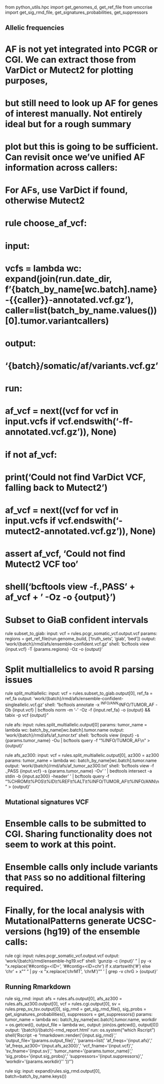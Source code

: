 from python_utils.hpc import get_genomes_d, get_ref_file
from umccrise import get_sig_rmd_file, get_signatures_probabilities, get_suppressors


## Allelic frequencies
# AF is not yet integrated into PCGR or CGI. We can extract those from VarDict or Mutect2 for plotting purposes,
# but still need to look up AF for genes of interest manually. Not entirely ideal but for a rough summary
# plot but this is going to be sufficient. Can revisit once we've unified AF information across callers:

# For AFs, use VarDict if found, otherwise Mutect2
# rule choose_af_vcf:
#     input:
#         vcfs = lambda wc: expand(join(run.date_dir, f'{batch_by_name[wc.batch].name}-{{caller}}-annotated.vcf.gz'), caller=list(batch_by_name.values())[0].tumor.variantcallers)
#     output:
#         '{batch}/somatic/af/variants.vcf.gz'
#     run:
#         af_vcf = next((vcf for vcf in input.vcfs if vcf.endswith('-ff-annotated.vcf.gz')), None)
#         if not af_vcf:
#             print('Could not find VarDict VCF, falling back to Mutect2')
#             af_vcf = next((vcf for vcf in input.vcfs if vcf.endswith('-mutect2-annotated.vcf.gz')), None)
#             assert af_vcf, 'Could not find Mutect2 VCF too'
#         shell('bcftools view -f.,PASS ' + af_vcf + ' -Oz -o {output}')

# Subset to GiaB confident intervals
rule subset_to_giab:
    input:
        vcf = rules.pcgr_somatic_vcf.output.vcf
    params:
        regions = get_ref_file(run.genome_build, ['truth_sets', 'giab', 'bed'])
    output:
        'work/{batch}/rmd/afs/ensemble-confident.vcf.gz'
    shell:
        'bcftools view {input.vcf} -T {params.regions} -Oz -o {output}'

# Split multiallelics to avoid R parsing issues
rule split_multiallelic:
    input:
        vcf = rules.subset_to_giab.output[0],
        ref_fa = ref_fa
    output:
        'work/{batch}/rmd/afs/ensemble-confident-singleallelic.vcf.gz'
    shell:
        "bcftools annotate -x ^INFO/ANN,^INFO/TUMOR_AF -Ob {input.vcf} | bcftools norm -m '-' -Oz -f {input.ref_fa} -o {output} && tabix -p vcf {output}"

rule afs:
    input:
        rules.split_multiallelic.output[0]
    params:
        tumor_name = lambda wc: batch_by_name[wc.batch].tumor.name
    output:
        'work/{batch}/rmd/afs/af_tumor.txt'
    shell:
        'bcftools view {input} -s {params.tumor_name} -Ou | bcftools query -f "%INFO/TUMOR_AF\\n" > {output}'

rule afs_az300:
    input:
        vcf = rules.split_multiallelic.output[0],
        az300 = az300
    params:
        tumor_name = lambda wc: batch_by_name[wc.batch].tumor.name
    output:
        'work/{batch}/rmd/afs/af_tumor_az300.txt'
    shell:
        'bcftools view -f .,PASS {input.vcf} -s {params.tumor_name} -Ov'
        ' | bedtools intersect -a stdin -b {input.az300} -header'
        ' | bcftools query -f "%CHROM\\t%POS\\t%ID\\t%REF\\t%ALT\\t%INFO/TUMOR_AF\\t%INFO/ANN\\n" > {output}'

## Mutational signatures VCF
#
# Ensemble calls to be submitted to CGI. Sharing functionality does not seem to work at this point.
# Ensemble calls only include variants that `PASS` so no additional filtering required.
#
# Finally, for the local analysis with MutationalPatterns generate UCSC-versions (hg19) of the ensemble calls:
rule cgi:
    input:
        rules.pcgr_somatic_vcf.output.vcf
    output:
        'work/{batch}/rmd/ensemble-hg19.vcf'
    shell:
        'gunzip -c {input}'
        " | py -x \"x.replace('##contig=<ID=', '##contig=<ID=chr') if x.startswith('#') else 'chr' + x\""
        " | py -x \"x.replace('chrMT', 'chrM')\""
        ' | grep -v chrG > {output}'


## Running Rmarkdown
rule sig_rmd:
    input:
        afs = rules.afs.output[0],
        afs_az300 = rules.afs_az300.output[0],
        vcf = rules.cgi.output[0],
        sv = rules.prep_sv_tsv.output[0],
        sig_rmd = get_sig_rmd_file(),
        sig_probs = get_signatures_probabilities(),
        suppressors = get_suppressors()
    params:
        tumor_name = lambda wc: batch_by_name[wc.batch].tumor.name,
        workdir = os.getcwd(),
        output_file = lambda wc, output: join(os.getcwd(), output[0])
    output:
        '{batch}/{batch}-rmd_report.html'
    run:
        os.system("which Rscript")
        shell('Rscript -e "rmarkdown::render(\'{input.sig_rmd}\', '
        'output_file=\'{params.output_file}\', '
        'params=list('
        'af_freqs=\'{input.afs}\', '
        'af_freqs_az300=\'{input.afs_az300}\', '
        'vcf_fname=\'{input.vcf}\', '
        'sv_fname=\'{input.sv}\', '
        'tumor_name=\'{params.tumor_name}\', '
        'sig_probs=\'{input.sig_probs}\', '
        'suppressors=\'{input.suppressors}\', '
        'workdir=\'{params.workdir}\''
        '))"')


#############

rule sig:
    input:
        expand(rules.sig_rmd.output[0], batch=batch_by_name.keys())

